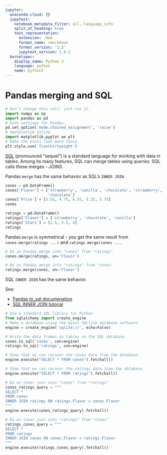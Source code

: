 ```yaml
---
jupyter:
  anaconda-cloud: {}
  jupytext:
    notebook_metadata_filter: all,-language_info
    split_at_heading: true
    text_representation:
      extension: .Rmd
      format_name: rmarkdown
      format_version: '1.2'
      jupytext_version: 1.8.2
  kernelspec:
    display_name: Python 3
    language: python
    name: python3
---
```


# Pandas merging and SQL

```python
# Don't change this cell; just run it.
import numpy as np
import pandas as pd
# Safe settings for Pandas.
pd.set_option('mode.chained_assignment', 'raise')
# %matplotlib inline
import matplotlib.pyplot as plt
# Make the plots look more fancy.
plt.style.use('fivethirtyeight')
```

[SQL](https://en.wikipedia.org/wiki/SQL) (pronounced "sequel") is a standard language for working with data in tables.  Among its many features, SQL can merge tables using *queries*.  SQL calls these merges - *JOINS*.

Pandas `merge` has the same behavior as SQL's `INNER JOIN`.

```python
cones = pd.DataFrame()
cones['Flavor'] = ['strawberry', 'vanilla', 'chocolate', 'strawberry',
                   'chocolate']
cones['Price'] = [3.55, 4.75, 6.55, 5.25, 5.75]
cones
```

```python
ratings = pd.DataFrame()
ratings['Flavor'] = ['strawberry', 'chocolate', 'vanilla']
ratings['Stars'] = [2.5, 3.5, 4]
ratings
```

Pandas `merge` is symmetrical - you get the same result from `cones.merge(ratings ...)` and `ratings.merge(cones ...`.

```python
# Do an Pandas merge into "cones" from "ratings"
cones.merge(ratings, on='Flavor')
```

```python
# Do an Pandas merge into "ratings" from "cones"
ratings.merge(cones, on='Flavor')
```

SQL `INNER JOIN` has the same behavior.

See:

* [Pandas to_sql documenation](https://pandas.pydata.org/pandas-docs/stable/reference/api/pandas.DataFrame.to_sql.html)
* [SQL INNER JOIN tutorial](https://www.sqlitetutorial.net/sqlite-inner-join)

```python
# Use a standard SQL library for Python
from sqlalchemy import create_engine
# Make a database using the basic SQLlite database software
engine = create_engine('sqlite://', echo=False)
```

```python
# Write the data frames as tables in the SQL database.
cones.to_sql('cones', con=engine)
ratings.to_sql('ratings', con=engine)
```

```python
# Show that we can recover the cones data from the database.
engine.execute("SELECT * FROM cones").fetchall()
```

```python
# Show that we can recover the ratings data from the database.
engine.execute("SELECT * FROM ratings").fetchall()
```

```python
# Do an inner join into "cones" from "ratings"
cones_ratings_query = """
SELECT *
FROM cones
INNER JOIN ratings ON ratings.Flavor = cones.Flavor
"""
engine.execute(cones_ratings_query).fetchall()
```

```python
# Do an inner join into "ratings" from "cones"
ratings_cones_query = """
SELECT *
FROM ratings
INNER JOIN cones ON cones.Flavor = ratings.Flavor
"""
engine.execute(ratings_cones_query).fetchall()
```
